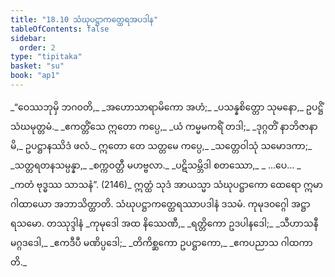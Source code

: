 ```yaml
---
title: "18.10 သံဃုပဋ္ဌာကတ္ထေရအပဒါန"
tableOfContents: false
sidebar:
  order: 2
type: "tipitaka"
basket: "su"
book: "ap1"
---
```



<DynamicBreadcrumb />

<Division number="45" book="ap1">

<Paragraph number="2572" type="verses" book="ap1">
_“ဝေဿဘုမှိ ဘဂဝတိ,_  
_အဟောသာရာမိကော အဟံ;_  
_ပသန္နစိတ္တော သုမနော,_  
ဥပဋ္ဌိံ သံဃမုတ္တမံ._  

</Paragraph>

</Division>
<Division number="46" book="ap1">

<Paragraph number="2573" type="verses" book="ap1">
_ဧကတ္တိံသေ ဣတော ကပ္ပေ,_  
_ယံ ကမ္မမကရိံ တဒါ;_  
_ဒုဂ္ဂတိံ နာဘိဇာနာမိ,_  
ဥပဋ္ဌာနဿိဒံ ဖလံ._  

</Paragraph>

</Division>
<Division number="47" book="ap1">

<Paragraph number="2574" type="verses" book="ap1">
ဣတော တေ သတ္တမေ ကပ္ပေ,_  
_သတ္တေဝါသုံ သမောဒကာ;_  
_သတ္တရတနသမ္ပန္နာ,_  
_စက္ကဝတ္တီ မဟဗ္ဗလာ._  

</Paragraph>

</Division>
<Division number="48" book="ap1">

<Paragraph number="2575" type="verses" book="ap1">
_ပဋိသမ္ဘိဒါ စတဿော,_  
_ …ပေ… _  
_ကတံ ဗုဒ္ဓဿ သာသနံ”. (2146)_  

</Paragraph>

<Paragraph number="2576" book="ap1">
ဣတ္ထံ သုဒံ အာယသ္မာ သံဃုပဋ္ဌာကော ထေရော ဣမာ ဂါထာယော အဘာသိတ္ထာတိ.

</Paragraph>
</Division>

<Paragraph number="2577" type="center" book="ap1">
သံဃုပဋ္ဌာကတ္ထေရဿာပဒါနံ ဒသမံ.



</Paragraph>

<Paragraph number="2578" type="center" book="ap1">
ကုမုဒဝဂ္ဂေါ အဋ္ဌာရသမော.



</Paragraph>

<Paragraph number="2579" type="center" book="ap1">
တဿုဒ္ဒါနံ


</Paragraph>

<Paragraph number="2580" type="verses" book="ap1">
_ကုမုဒေါ အထ နိဿေဏီ,_  
_ရတ္တိကော ဥဒပါနဒေါ;_  
_သီဟာသနီ မဂ္ဂဒဒေါ,_  
_ဧကဒီပီ မဏိပ္ပဒေါ;_  
_တိကိစ္ဆကော ဥပဋ္ဌာကော,_  
_ဧကပညာသ ဂါထကာတိ._
</Paragraph>
